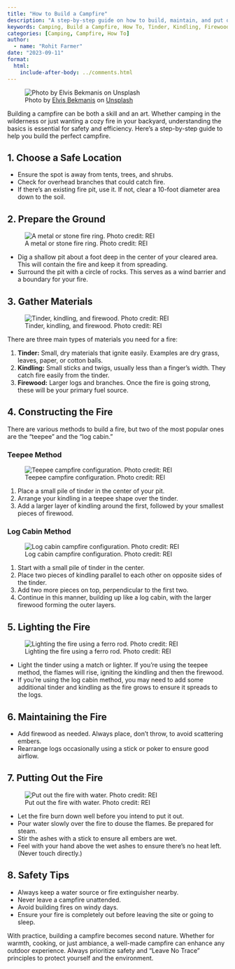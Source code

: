 ```yaml
---
title: "How to Build a Campfire"
description: "A step-by-step guide on how to build, maintain, and put out a campfire, along with safety tips."
keywords: Camping, Build a Campfire, How To, Tinder, Kindling, Firewood 
categories: [Camping, Campfire, How To]
author: 
  - name: "Rohit Farmer"
date: "2023-09-11"
format:
  html:
    include-after-body: ../comments.html
---
```


![Photo by <a href="https://unsplash.com/@bekmanis?utm_source=unsplash&utm_medium=referral&utm_content=creditCopyText">Elvis Bekmanis</a> on <a href="https://unsplash.com/photos/7m9RIpJdcxg?utm_source=unsplash&utm_medium=referral&utm_content=creditCopyText">Unsplash</a>](https://images.unsplash.com/photo-1542653752-ca4607a605a1?ixlib=rb-4.0.3&ixid=M3wxMjA3fDB8MHxwaG90by1wYWdlfHx8fGVufDB8fHx8fA%3D%3D&auto=format&fit=crop&w=2940&q=80){.preview-image fig-alt="A photo of a campfire in the woods with an axe next to it."}

Building a campfire can be both a skill and an art.
Whether camping in the wilderness or just wanting a cozy fire in your backyard, understanding the basics is essential for safety and efficiency.
Here's a step-by-step guide to help you build the perfect campfire.

## 1. Choose a Safe Location

-   Ensure the spot is away from tents, trees, and shrubs.
-   Check for overhead branches that could catch fire.
-   If there's an existing fire pit, use it. If not, clear a 10-foot diameter area down to the soil.

## 2. Prepare the Ground

![A metal or stone fire ring. Photo credit: REI](https://www.rei.com/dam/van_dragt_041117_0003_fire_ring.jpg){fig-alt="A metal or stone fire ring"}

-   Dig a shallow pit about a foot deep in the center of your cleared area. This will contain the fire and keep it from spreading.
-   Surround the pit with a circle of rocks. This serves as a wind barrier and a boundary for your fire.

## 3. Gather Materials

![Tinder, kindling, and firewood. Photo credit: REI](https://www.rei.com/dam/van_dragt_041117_0008_fuel.jpg){fig-alt="A photo of tinder, kindling, and firewood for building a campfire."}

There are three main types of materials you need for a fire:

1.  **Tinder:** Small, dry materials that ignite easily. Examples are dry grass, leaves, paper, or cotton balls.
2.  **Kindling:** Small sticks and twigs, usually less than a finger's width. They catch fire easily from the tinder.
3.  **Firewood:** Larger logs and branches. Once the fire is going strong, these will be your primary fuel source.

## 4. Constructing the Fire

There are various methods to build a fire, but two of the most popular ones are the "teepee" and the "log cabin."

### Teepee Method

![Teepee campfire configuration. Photo credit: REI](https://www.rei.com/blog/wp-content/uploads/sites/4/2015/06/P3120269.jpg){fig-alt="A teepee campfire configuration"}

1.  Place a small pile of tinder in the center of your pit.
2.  Arrange your kindling in a teepee shape over the tinder.
3.  Add a larger layer of kindling around the first, followed by your smallest pieces of firewood.

### Log Cabin Method

![Log cabin campfire configuration. Photo credit: REI](https://www.rei.com/blog/wp-content/uploads/sites/4/2015/06/P3120251.jpg)

1.  Start with a small pile of tinder in the center.
2.  Place two pieces of kindling parallel to each other on opposite sides of the tinder.
3.  Add two more pieces on top, perpendicular to the first two.
4.  Continue in this manner, building up like a log cabin, with the larger firewood forming the outer layers.

## 5. Lighting the Fire

![Lighting the fire using a ferro rod. Photo credit: REI](https://www.rei.com/dam/van_dragt_041117_0199_igniting_a_campfire.jpg){fig-alt="Lighting the fire using a ferro rod."}

-   Light the tinder using a match or lighter. If you're using the teepee method, the flames will rise, igniting the kindling and then the firewood.
-   If you're using the log cabin method, you may need to add some additional tinder and kindling as the fire grows to ensure it spreads to the logs.

## 6. Maintaining the Fire

-   Add firewood as needed. Always place, don't throw, to avoid scattering embers.
-   Rearrange logs occasionally using a stick or poker to ensure good airflow.

## 7. Putting Out the Fire

![Put out the fire with water. Photo credit: REI](https://www.rei.com/dam/van_dragt_041117_0216_extinguishing.jpg){fig-alt="A woman putting out the campfire with a bucket of water."}

-   Let the fire burn down well before you intend to put it out.
-   Pour water slowly over the fire to douse the flames. Be prepared for steam.
-   Stir the ashes with a stick to ensure all embers are wet.
-   Feel with your hand above the wet ashes to ensure there's no heat left. (Never touch directly.)

## 8. Safety Tips

-   Always keep a water source or fire extinguisher nearby.
-   Never leave a campfire unattended.
-   Avoid building fires on windy days.
-   Ensure your fire is completely out before leaving the site or going to sleep.

With practice, building a campfire becomes second nature.
Whether for warmth, cooking, or just ambiance, a well-made campfire can enhance any outdoor experience.
Always prioritize safety and "Leave No Trace" principles to protect yourself and the environment.

